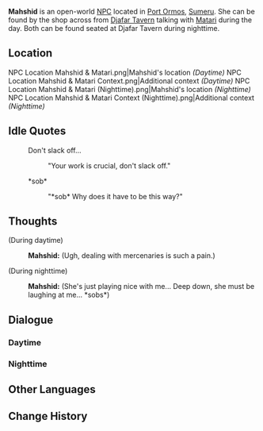 {{Meta
<!-- Remove this template after adding the missing info -->
|missing_NPC_profile  = yes
}}
{{Character Infobox
|type             = Open-World NPC <!-- NPC, Quest NPC, or Event NPC -->
|image            = NPC Mahshid.png
|realname         = <!-- Optional, if different from in-game name -->
|deceased         = <!-- Past (for deceased prior to events of the game) or free response -->
|region           = Sumeru
|location         = Sumeru
|affiliation      = Sumeru Akademiya
|title            = Mahamata

|ancestry         = <!-- Clan/family -->
|father           = 
|mother           = 
|spouse           = 
|sibling          = 
|child            = 
|relative         = 

|voiceEN          = 
|voiceCN          = 
|voiceJP          = 
|dialoguereward   = 
}}
'''Mahshid''' is an open-world [[NPC]] located in [[Port Ormos]], [[Sumeru]]. She can be found by the shop across from [[Djafar Tavern]] talking with [[Matari]] during the day. Both can be found seated at Djafar Tavern during nighttime.

==Location==
<gallery>
NPC Location Mahshid & Matari.png|Mahshid's location ''(Daytime)''
NPC Location Mahshid & Matari Context.png|Additional context ''(Daytime)''
NPC Location Mahshid & Matari (Nighttime).png|Mahshid's location ''(Nighttime)''
NPC Location Mahshid & Matari Context (Nighttime).png|Additional context ''(Nighttime)''
</gallery>
<!--
==Profile==
Detailed story/lore information goes here.
''(To be added.)''

===Appearance===
Keep appearance section short and concise. Limit to 2 paragraphs with 3-4 sentences each.
''(To be added.)''

==Quests and Events==
{{Quests and Events}}
-->
==Idle Quotes==
{{Dialogue Start}}
: {{DIcon|Idle}} Don't slack off...
:: {{A|VO Mahshid 01.ogg}} "Your work is crucial, don't slack off."
: {{DIcon|Idle}} *sob*
:: {{A|VO Mahshid 02.ogg}} "*sob* Why does it have to be this way?"
{{Dialogue End}}

==Thoughts==
{{All Schemes to Know Explanation|name=Mahshid}}
{{Dialogue Start}}
;(During daytime)
:{{A|VO Mahshid All Schemes to Know 01.ogg}} '''Mahshid:''' (Ugh, dealing with mercenaries is such a pain.)

;(During nighttime)
:{{A|VO Mahshid All Schemes to Know 02.ogg}} '''Mahshid:''' (She's just playing nice with me... Deep down, she must be laughing at me... *sobs*)
{{Dialogue End}}

==Dialogue==
===Daytime===
{{Transclude|Matari|Daytime}}

===Nighttime===
{{Transclude|Matari|Nighttime}}
<!--
==Event Dialogue==
===Event Name===
{{Dialogue Start}}
:'''{{subst:PAGENAME}}:'''
{{Dialogue End}}

==Trivia==
* 
-->
==Other Languages==
{{Other Languages
|default_hidden = 1
|en      = Mahshid
|zhs     = 玛希德
|zhs_rm  = Mǎxīdé
|zht     = 瑪希德
|zht_rm  = Mǎxīdé
|ja      = マフシド
|ja_rm   = Mafushido
|ko      = 마쉬드
|es      = Mahshid
|fr      = Mahshid
|ru      = Махшид
|th      = Mahshid
|vi      = Mahshid
|de      = Mahshid
|id      = Mahshid
|pt      = Mahshid
|tr      = Mahshid
|it      = Mahshid
}}

==Change History==
{{Change History|3.0}}
<!--
==References==
{{Reflist}}
-->